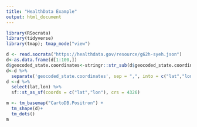 ```yaml
---
title: "HealthData Example"
output: html_document
---
```


```r
library(RSocrata)
library(tidyverse)
library(tmap); tmap_mode("view")

d <- read.socrata("https://healthdata.gov/resource/g62h-syeh.json")
d<-as.data.frame(d[1:100,])
d$geocoded_state.coordinates<-stringr::str_sub(d$geocoded_state.coordinates, 3, -2)
d<-d %>%
  separate('geocoded_state.coordinates', sep = ",", into = c("lat","lon")) 
d <-d %>%
  select(lat,lon) %>%
  sf::st_as_sf(coords = c("lat","lon"), crs = 4326) 

m <- tm_basemap("CartoDB.Positron") +
  tm_shape(d)+
  tm_dots()
m

```

